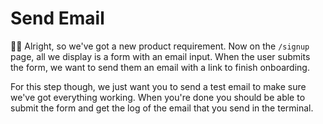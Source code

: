 # Send Email

👨‍💼 Alright, so we've got a new product requirement. Now on the `/signup` page,
all we display is a form with an email input. When the user submits the form,
we want to send them an email with a link to finish onboarding.

For this step though, we just want you to send a test email to make sure we've
got everything working. When you're done you should be able to submit the form
and get the log of the email that you send in the terminal.
